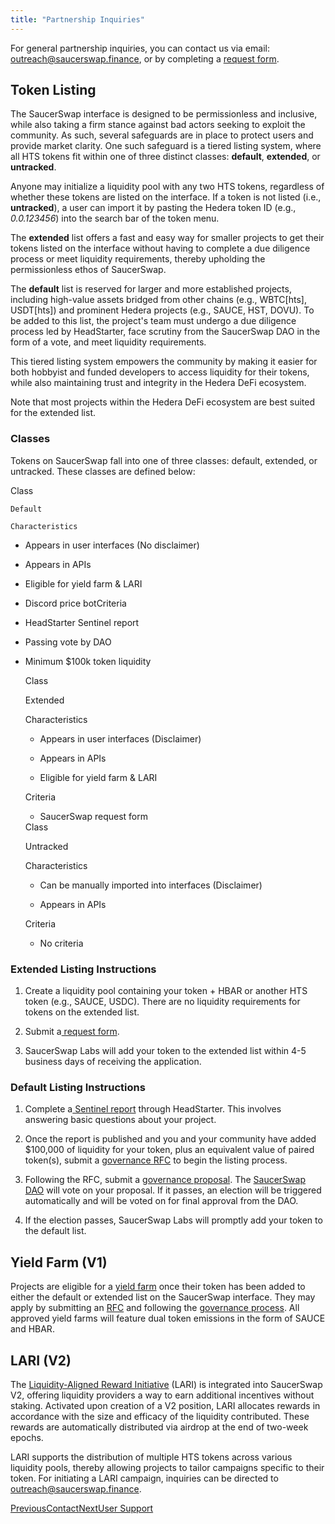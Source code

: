 ```yaml
---
title: "Partnership Inquiries"
---
```


For general partnership inquiries, you can contact us via email: [outreach@saucerswap.finance](mailto:outreach@saucerswap.finance), or by completing a [request form](https://z30ev00547x.typeform.com/to/YBGqwGup).

## Token Listing

The SaucerSwap interface is designed to be permissionless and inclusive, while also taking a firm stance against bad actors seeking to exploit the community. As such, several safeguards are in place to protect users and provide market clarity. One such safeguard is a tiered listing system, where all HTS tokens fit within one of three distinct classes: **default**, **extended**, or **untracked**.

Anyone may initialize a liquidity pool with any two HTS tokens, regardless of whether these tokens are listed on the interface. If a token is not listed (i.e., **untracked**), a user can import it by pasting the Hedera token ID (e.g., *0.0.123456*) into the search bar of the token menu.

The **extended** list offers a fast and easy way for smaller projects to get their tokens listed on the interface without having to complete a due diligence process or meet liquidity requirements, thereby upholding the permissionless ethos of SaucerSwap.

The **default** list is reserved for larger and more established projects, including high-value assets bridged from other chains (e.g., WBTC\[hts], USDT\[hts]) and prominent Hedera projects (e.g., SAUCE, HST, DOVU). To be added to this list, the project's team must undergo a due diligence process led by HeadStarter, face scrutiny from the SaucerSwap DAO in the form of a vote, and meet liquidity requirements.

This tiered listing system empowers the community by making it easier for both hobbyist and funded developers to access liquidity for their tokens, while also maintaining trust and integrity in the Hedera DeFi ecosystem.

Note that most projects within the Hedera DeFi ecosystem are best suited for the extended list.

### Classes

Tokens on SaucerSwap fall into one of three classes: default, extended, or untracked. These classes are defined below:

<CardGroup>
  <Card title="">
    Class

    Default

    Characteristics

* Appears in user interfaces (No disclaimer)

* Appears in APIs

* Eligible for yield farm & LARI

* Discord price botCriteria

* HeadStarter Sentinel report

* Passing vote by DAO

* Minimum $100k token liquidity
  </Card>

  <Card title="">
    Class

    Extended

    Characteristics

    * Appears in user interfaces (Disclaimer)

    * Appears in APIs

    * Eligible for yield farm & LARI

    Criteria

    * SaucerSwap request form
  </Card>

  <Card title="">
    Class

    Untracked

    Characteristics

    * Can be manually imported into interfaces (Disclaimer)

    * Appears in APIs

    Criteria

    * No criteria
  </Card>
</CardGroup>

### Extended Listing Instructions

1. Create a liquidity pool containing your token + HBAR or another HTS token (e.g., SAUCE, USDC). There are no liquidity requirements for tokens on the extended list.

2. Submit a[ request form](https://z30ev00547x.typeform.com/to/YBGqwGup).

3. SaucerSwap Labs will add your token to the extended list within 4-5 business days of receiving the application.

### Default Listing Instructions

1. Complete a[ Sentinel report](https://sentinel.headstarter.org/) through HeadStarter. This involves answering basic questions about your project.

2. Once the report is published and you and your community have added $100,000 of liquidity for your token, plus an equivalent value of paired token(s), submit a [governance RFC](https://gov.saucerswap.finance/) to begin the listing process.

3. Following the RFC, submit a [governance proposal](https://www.saucerswap.finance/governance). The [SaucerSwap DAO](/governance/overview) will vote on your proposal. If it passes, an election will be triggered automatically and will be voted on for final approval from the DAO.

4. If the election passes, SaucerSwap Labs will promptly add your token to the default list.

## Yield Farm (V1)

Projects are eligible for a [yield farm](/protocol/saucerswap-v1#yield-farm) once their token has been added to either the default or extended list on the SaucerSwap interface. They may apply by submitting an [RFC](https://gov.saucerswap.finance/) and following the [governance process](https://docs.saucerswap.finance/governance/overview#governance-process). All approved yield farms will feature dual token emissions in the form of SAUCE and HBAR.

## LARI (V2)

The [Liquidity-Aligned Reward Initiative](/protocol/saucerswap-v2#liquidity-aligned-reward-initiative-lari) (LARI) is integrated into SaucerSwap V2, offering liquidity providers a way to earn additional incentives without staking. Activated upon creation of a V2 position, LARI allocates rewards in accordance with the size and efficacy of the liquidity contributed. These rewards are automatically distributed via airdrop at the end of two-week epochs.

LARI supports the distribution of multiple HTS tokens across various liquidity pools, thereby allowing projects to tailor campaigns specific to their token. For initiating a LARI campaign, inquiries can be directed to [outreach@saucerswap.finance](mailto:outreach@saucerswap.finance).

[PreviousContact](/contact)[NextUser Support](/contact/user-support)